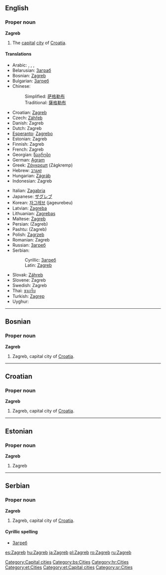 {{wikipedia}}

==English==

===Proper noun===
'''Zagreb'''
# The [[capital]] [[city]] of [[Croatia]].

====Translations====
{{top}}
*Arabic: {{ARchar|[[زاجرب]]}}, {{ARchar|[[زاغرب]]}}, {{ARchar|[[زجرب]]}}, {{ARchar|[[زغرب]]}}
*Belarusian: [[Заграб]]
*Bosnian: [[Zagreb#Bosnian|Zagreb]] {{m}}
*Bulgarian: [[Загреб#Bulgarian|Загреб]] {{m}}
*Chinese:
*:Simplified: [[萨格勒布]]
*:Traditional: [[薩格勒布]]
*Croatian: [[Zagreb#Croatian|Zagreb]] {{m}}
*Czech: [[Záhřeb]]
*Danish: Zagreb
*Dutch: Zagreb
*[[Esperanto]]: [[Zagrebo]]
*Estonian: Zagreb
*Finnish: Zagreb
*French: Zagreb
*Georgian: [[ზაგრები]]
*German: [[Agram]]
*Greek: [[Ζάγκρεμπ]] (Zágkremp)
*Hebrew: [[זאגרב]]
*Hungarian: [[Zágráb]]
*Indonesian: Zagreb
{{mid}}
*Italian: [[Zagabria]]
*Japanese: [[ザグレブ]]
*Korean: [[자그레브]] (jageurebeu)
*Latvian: [[Zagreba]]
*Lithuanian: [[Zagrebas]]
*Maltese: [[Żagreb]]
*Persian: {{FAchar|[[زاگرب]]}} (Zagreb)
*Pashtu: {{FAchar|[[زاګرېب]]}} (Zagreb)
*Polish: [[Zagrzeb]]
*Romanian: Zagreb
*Russian: [[Загреб#Russian|Загреб]] {{m}}
*Serbian:
*:Cyrillic: [[Загреб#Serbian|Загреб]] {{m}}
*:Latin: [[Zagreb#Serbian|Zagreb]] {{m}}
*Slovak: [[Záhreb]]
*Slovene: Zagreb
*Swedish: Zagreb
*Thai: [[ซาเกร็บ]]
*Turkish: [[Zagrep]]
*Uyghur: {{FAchar|[[ﺯﺍﮔﺮﯦﺐ]]}}
{{bottom}}

[[Category:Capital cities]]

----
==Bosnian==

===Proper noun===
'''Zagreb''' {{m}}
#Zagreb, capital city of [[Croatia]].

[[Category:bs:Cities]]

----
==Croatian==

===Proper noun===
'''Zagreb''' {{m}}
#Zagreb, capital city of [[Croatia]].

[[Category:hr:Cities]]

----
==Estonian==
===Proper noun===
'''Zagreb'''

# Zagreb

[[Category:et:Cities]]
[[Category:et:Capital cities]]


----
==Serbian==

===Proper noun===
'''Zagreb''' {{m}}
#Zagreb, capital city of [[Croatia]].

====Cyrillic spelling====
*[[Загреб#Serbian|Загреб]]

[[Category:sr:Cities]]

[[es:Zagreb]]
[[hu:Zagreb]]
[[ja:Zagreb]]
[[pl:Zagreb]]
[[ro:Zagreb]]
[[ru:Zagreb]]